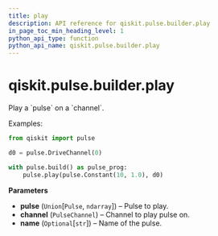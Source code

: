 ```yaml
---
title: play
description: API reference for qiskit.pulse.builder.play
in_page_toc_min_heading_level: 1
python_api_type: function
python_api_name: qiskit.pulse.builder.play
---
```


# qiskit.pulse.builder.play

<Function id="qiskit.pulse.builder.play" github="https://github.com/qiskit/qiskit/tree/stable/0.23/qiskit/pulse/builder.py" signature="play(pulse, channel, name=None)">
  Play a `pulse` on a `channel`.

  Examples:

  ```python
  from qiskit import pulse

  d0 = pulse.DriveChannel(0)

  with pulse.build() as pulse_prog:
      pulse.play(pulse.Constant(10, 1.0), d0)
  ```

  **Parameters**

  *   **pulse** (`Union`\[`Pulse`, `ndarray`]) – Pulse to play.
  *   **channel** (`PulseChannel`) – Channel to play pulse on.
  *   **name** (`Optional`\[`str`]) – Name of the pulse.
</Function>

